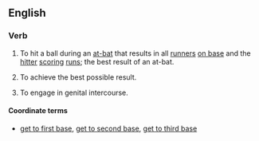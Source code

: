 ==English==

===Verb===
{{head|en|verb|head=[[hit]] a [[home]] [[run]]}}
# {{label|en|baseball}} To hit a ball during an [[at-bat]] that results in all [[runners]] [[on base]] and the [[hitter]] [[scoring]] [[runs]]; the best result of an at-bat.
# {{label|en|figuratively}} To achieve the best possible result.
# To engage in genital intercourse.

====Coordinate terms====
* {{sense|to engage in genital intercourse}} [[get to first base]], [[get to second base]], [[get to third base]]